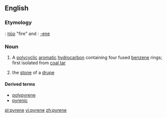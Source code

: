 ==English==

===Etymology===
{{etyl|el}}: [[πῦρ]] "fire" and {{etyl|la}}: [[-ene]]

===Noun===
{{wikipedia}}
{{en-noun}}

# {{chemistry}} A [[polycyclic]] [[aromatic]] [[hydrocarbon]] containing four fused [[benzene]] rings; first isolated from [[coal tar]]
# {{botany}} the [[stone]] of a [[drupe]]

====Derived terms====
* [[polypyrene]]
* [[pyrenic]]

[[pl:pyrene]]
[[vi:pyrene]]
[[zh:pyrene]]
